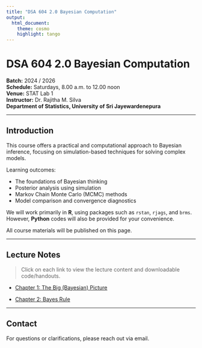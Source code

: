 ```yaml
---
title: "DSA 604 2.0 Bayesian Computation"
output: 
  html_document:
    theme: cosmo
    highlight: tango
---
```


#  DSA 604 2.0 Bayesian Computation  
**Batch:** 2024 / 2026  
**Schedule:** Saturdays, 8.00 a.m. to  12.00 noon  
**Venue:** STAT Lab 1  
**Instructor:** Dr. Rajitha M. Silva  
**Department of Statistics, University of Sri Jayewardenepura**

---

## Introduction

This course offers a practical and computational approach to Bayesian inference, focusing on simulation-based techniques for solving complex models.

Learning outcomes:

- The foundations of Bayesian thinking\
- Posterior analysis using simulation\
- Markov Chain Monte Carlo (MCMC) methods\
- Model comparison and convergence diagnostics\

We will work primarily in **R**, using packages such as `rstan`, `rjags`, and `brms`. However, **Python** codes will also be provided for your convenience. 

All course materials will be published on this page.

---

##  Lecture Notes

> Click on each link to view the lecture content and downloadable code/handouts.

- [Chapter 1: The Big (Bayesian) Picture](chapter1_notes.html)

- [Chapter 2: Bayes Rule](chapter2.html)


---

## Contact

For questions or clarifications, please reach out via email.

